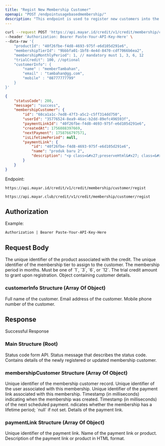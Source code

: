 ```yaml
---
title: "Regist New Membership Customer"
openapi: "POST /endpointusagebasedmembership/"
description: "This endpoint is used to register new customers into the membership credit product."
---
```


<RequestExample>

```bash Request Example
curl --request POST 'https://api.mayar.id/credit/v1/credit/membership/customer/regist' \
--header 'Authorization: Bearer Paste-Your-API-Key-Here' \
--data-raw '{
    "productId": "40f26fbe-f4d8-4693-975f-e6d105d291e6",
    "membershipTierId": "9bbbfa01-1bf8-4e4d-8470-cdf7066b6ea2",
    "membershipMonthlyPeriod": 1, // mandatory must 1, 3, 6, 12
    "trialCredit": 100, //optional
    "customerInfo": {
        "name" : "memberTambahan",
        "email" : "tambahan@gg.com",
        "mobile" : "08777777799"
    }
}'
```

</RequestExample>

<ResponseExample>

```json Response Example 200
{
    "statusCode": 200,
    "message": "success",
    "membershipCustomer": {
        "id": "68ca1a1c-7ed8-47f3-a5c2-c5ff314dd750",
        "userId": "35776524-8ea9-46ac-b2dd-89efc496593f",
        "paymentLinkId": "40f26fbe-f4d8-4693-975f-e6d105d291e6",
        "createdAt": 1756088397669,
        "nextPayment": 1758766797571,
        "isLifetimePeriod": null,
        "paymentLink": {
            "id": "40f26fbe-f4d8-4693-975f-e6d105d291e6",
            "name": "produk baru 2",
            "description": "<p class=&#x27;preserveHtml&#x27; class=&#x27;preserveHtml&#x27; class=&#x27;preserveHtml&#x27;>xcxcxccx</p>\n"
        }
    }
}
```

</ResponseExample>

Endpoint:

<CodeGroup>

```Production Production
https://api.mayar.id/credit/v1/credit/membership/customer/regist
```


```Sandbox Sandbox
https://api.mayar.club/credit/v1/credit/membership/customer/regist
```

</CodeGroup>

## Authorization

<ResponseField name="Authorization" type="string" required>
  Example:

  `Authorization | Bearer Paste-Your-API-Key-Here`
</ResponseField>

## Request Body

<ParamField query="productId" path="productId" type="string" required>
  The unique identifier of the product associated with the credit.
</ParamField>

<ParamField query="membershipTierId" path="membershipTierId" type="string" required>
  The unique identifier of the membership tier to assign to the customer.
</ParamField>

<ParamField query="membershipMonthlyPeriod" path="membershipMonthlyPeriod" type="integer" required>
  The membership period in months. Must be one of `1`, `3`, `6`, or `12`.
</ParamField>

<ParamField query="trialCredit" path="trialCredit" type="integer">
  The trial credit amount to grant upon registration.
</ParamField>

<ParamField query="customerInfo" path="customerInfo" type="array of object" required>
  Object containing customer details.
</ParamField>

### customerInfo Structure (Array Of Object)

<ParamField query="name" path="name" type="string" required>
  Full name of the customer.
</ParamField>

<ParamField query="email" path="email" type="string" required>
  Email address of the customer.
</ParamField>

<ParamField query="mobile" path="mobile" type="string" required>
  Mobile phone number of the customer.
</ParamField>

## Response

Successful Response

### Main Structure (Root)

<ResponseField name="statusCode" type="integer" required>
  Status code form API.
</ResponseField>

<ResponseField name="messages" type="string" required>
  Status message that describes the status code.
</ResponseField>

<ResponseField name="membershipCustomer" type="array of object">
  Contains details of the newly registered or updated membership customer.
</ResponseField>

### membershipCustomer Structure (Array Of Object)

<ParamField path="id" type="string<uuid>" required>
  Unique identifier of the membership customer record.
</ParamField>

<ParamField query="userId" path="userId" type="string" required>
  Unique identifier of the user associated with this membership.
</ParamField>

<ParamField query="paymentLinkId" path="paymentLinkId" type="string" required>
  Unique identifier of the payment link associated with this membership.
</ParamField>

<ParamField query="createdAt" path="createdAt" type="integer" required>
  Timestamp (in milliseconds) indicating when the membership was created.
</ParamField>

<ParamField query="nextPayment" path="nextPayment" type="integer" required>
  Timestamp (in milliseconds) of the next scheduled payment.
</ParamField>

<ParamField query="isLifetimePeriod" path="isLifetimePeriod" type="boolean | null">
  ndicates whether the membership has a lifetime period; `null` if not set.
</ParamField>

<ParamField query="paymentLink" path="paymentLink" type="array of objext">
  Details of the payment link.
</ParamField>

### paymentLink Structure (Array Of Object)

<ParamField query="id" path="id" type="string" required>
  Unique identifier of the payment link.
</ParamField>

<ParamField query="name" path="name" type="string" required>
  Name of the payment link or product.
</ParamField>

<ParamField query="description" path="description" type="string" required>
  Description of the payment link or product in HTML format.
</ParamField>